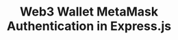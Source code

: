 ---
title: "Web3 Wallet MetaMask Authentication in Express.js"
publishedAt: 2024-08-28
description: "Explore how to implement Web3 wallet authentication using MetaMask in an Express.js application. Secure your backend with Web3 technology and provide a seamless login experience for decentralized applications (dApps)."
slug: "web3-wallet-metamask-auth-express-js"
planned: true
---
